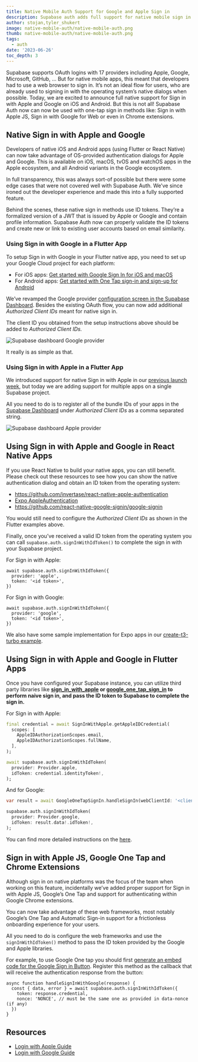 ```yaml
---
title: Native Mobile Auth Support for Google and Apple Sign in
description: Supabase auth adds full support for native mobile sign in with Apple and Google.
author: stojan,tyler_shukert
image: native-mobile-auth/native-mobile-auth.png
thumb: native-mobile-auth/native-mobile-auth.png
tags:
  - auth
date: '2023-06-26'
toc_depth: 3
---
```


Supabase supports OAuth logins with 17 providers including Apple, Google, Microsoft, GitHub, … But for native mobile apps, this meant that developers had to use a web browser to sign in. It’s not an ideal flow for users, who are already used to signing in with the operating system’s native dialogs when possible. Today, we are excited to announce full native support for Sign in with Apple and Google on iOS and Android. But this is not all! Supabase Auth now can now be used with one-tap sign in methods like: Sign in with Apple JS, Sign in with Google for Web or even in Chrome extensions.

## Native Sign in with Apple and Google

Developers of native iOS and Android apps (using Flutter or React Native) can now take advantage of OS-provided authentication dialogs for Apple and Google. This is available on iOS, macOS, tvOS and watchOS apps in the Apple ecosystem, and all Android variants in the Google ecosystem.

In full transparency, this was always sort-of possible but there were some edge cases that were not covered well with Supabase Auth. We’ve since ironed out the developer experience and made this into a fully supported feature.

Behind the scenes, these native sign in methods use ID tokens. They’re a formalized version of a JWT that is issued by Apple or Google and contain profile information. Supabase Auth now can properly validate the ID tokens and create new or link to existing user accounts based on email similarity.

### Using Sign in with Google in a Flutter App

To setup Sign in with Google in your Flutter native app, you need to set up your Google Cloud project for each platform:

- For iOS apps: [Get started with Google Sign In for iOS and macOS](https://developers.google.com/identity/sign-in/ios/start-integrating#get_an_oauth_client_id)
- For Android apps: [Get started with One Tap sign-in and sign-up for Android](https://developers.google.com/identity/one-tap/android/get-started)

We’ve revamped the Google provider [configuration screen in the Supabase Dashboard](https://supabase.com/dashboard/project/_/auth/providers). Besides the existing OAuth flow, you can now add additional _Authorized Client IDs_ meant for native sign in.

The client ID you obtained from the setup instructions above should be added to _Authorized Client IDs._

![Supabase dashboard Google provider](/images/blog/native-mobile-auth/google-setting.png)

It really is as simple as that.

### Using Sign in with Apple in a Flutter App

We introduced support for native Sign in with Apple in our [previous launch week](https://supabase.com/blog/supabase-auth-sso-pkce#native-apple-login-on-ios#native-apple-login-on-ios), but today we are adding support for multiple apps on a single Supabase project.

All you need to do is to register all of the bundle IDs of your apps in the [Supabase Dashboard](https://supabase.com/dashboard/project/_/auth/providers) under _Authorized Client IDs_ as a comma separated string.

![Supabase dashboard Apple provider](/images/blog/native-mobile-auth/apple-setting.png)

## Using Sign in with Apple and Google in React Native Apps

If you use React Native to build your native apps, you can still benefit. Please check out these resources to see how you can show the native authentication dialog and obtain an ID token from the operating system:

- https://github.com/invertase/react-native-apple-authentication
- [Expo AppleAuthentication](https://docs.expo.dev/versions/latest/sdk/apple-authentication/)
- https://github.com/react-native-google-signin/google-signin

You would still need to configure the _Authorized Client IDs_ as shown in the Flutter examples above.

Finally, once you’ve received a valid ID token from the operating system you can call `supabase.auth.signInWithIdToken()` to complete the sign in with your Supabase project.

For Sign in with Apple:

```tsx
await supabase.auth.signInWithIdToken({
  provider: 'apple',
  token: '<id token>',
})
```

For Sign in with Google:

```tsx
await supabase.auth.signInWithIdToken({
  provider: 'google',
  token: '<id token>',
})
```

We also have some sample implementation for Expo apps in our [create-t3-turbo example](https://github.com/supabase-community/create-t3-turbo/blob/main/apps/expo/src/app/profile.tsx#L47).

## Using Sign in with Apple and Google in Flutter Apps

Once you have configured your Supabase instance, you can utilize third party libraries like **[sign_in_with_apple](https://pub.dev/packages/sign_in_with_apple) or [google_one_tap_sign_in](https://pub.dev/packages/google_one_tap_sign_in) to perform naive sign in, and pass the ID token to Supabase to complete the sign in.**

For Sign in with Apple:

```dart
final credential = await SignInWithApple.getAppleIDCredential(
  scopes: [
    AppleIDAuthorizationScopes.email,
    AppleIDAuthorizationScopes.fullName,
  ],
);

await supabase.auth.signInWithIdToken(
  provider: Provider.apple,
  idToken: credential.identityToken!,
);
```

And for Google:

```dart
var result = await GoogleOneTapSignIn.handleSignIn(webClientId: '<client ID>');

supabase.auth.signInWithIdToken(
  provider: Provider.google,
  idToken: result.data!.idToken!,
);
```

You can find more detailed instructions on the [here](https://github.com/supabase/supabase-flutter#authentication).

## Sign in with Apple JS, Google One Tap and Chrome Extensions

Although sign in on native platforms was the focus of the team when working on this feature, incidentally we’ve added proper support for Sign in with Apple JS, Google’s One Tap and support for authenticating within Google Chrome extensions.

You can now take advantage of these web frameworks, most notably Google’s One Tap and Automatic Sign-in support for a frictionless onboarding experience for your users.

All you need to do is configure the web frameworks and use the `signInWithIdToken()` method to pass the ID token provided by the Google and Apple libraries.

For example, to use Google One tap you should first [generate an embed code for the Google Sign in Button](https://developers.google.com/identity/gsi/web/tools/configurator). Register this method as the callback that will receive the authentication response from the button:

```tsx
async function handleSignInWithGoogle(response) {
  const { data, error } = await supabase.auth.signInWithIdToken({
    token: response.credential,
    nonce: 'NONCE', // must be the same one as provided in data-nonce (if any)
  })
}
```

## Resources

- [Login with Apple Guide](https://supabase.com/docs/guides/auth/social-login/auth-apple)
- [Login with Google Guide](https://supabase.com/docs/guides/auth/social-login/auth-google)
